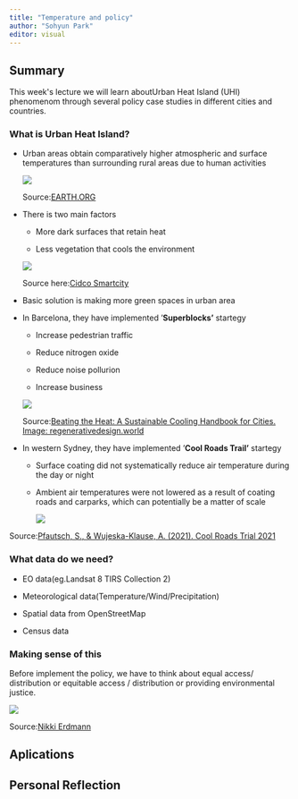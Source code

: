 ```yaml
---
title: "Temperature and policy"
author: "Sohyun Park"
editor: visual
---
```


## Summary

This week\'s lecture we will learn aboutUrban Heat Island (UHI) phenomenom through several policy case studies in different cities and countries.

### What is Urban Heat Island?

-   Urban areas obtain comparatively higher atmospheric and surface temperatures than surrounding rural areas due to human activities 

    ![](images/paste-5F59953D.png)

    Source:[EARTH.ORG](https://earth.org/data_visualization/urban-heat-islands/)

-   There is two main factors

    -   More dark surfaces that retain heat

    -   Less vegetation that cools the environment

    ![](images/paste-13A87A48.png)

    Source here:[Cidco Smartcity](https://niua.org/cidco/urban-heat-island-effect-causes-and-remedies/)

-   Basic solution is making more green spaces in urban area

-   In Barcelona, they have implemented '**Superblocks'** startegy

    -   Increase pedestrian traffic

    -   Reduce nitrogen oxide

    -   Reduce noise pollurion

    -   Increase business

    ![](images/paste-1DC2658B.png)

    Source:[Beating the Heat: A Sustainable Cooling Handbook for Cities. Image: regenerativedesign.world](https://regenerativedesign.world/superblocks/?utm_source=rss&utm_medium=rss&utm_campaign=superblocks)

```{=html}
<!-- -->
```
-   In western Sydney, they have implemented '**Cool Roads Trail'** startegy

    -   Surface coating did not systematically reduce air temperature during the day or night

    -   Ambient air temperatures were not lowered as a result of coating roads and carparks, which can potentially be a matter of scale

        ![](images/paste-72C7D205.png)

Source:[Pfautsch, S., & Wujeska-Klause, A. (2021). Cool Roads Trial 2021](https://researchdirect.westernsydney.edu.au/islandora/object/uws%3A60039)

### What data do we need?

-   EO data(eg.Landsat 8 TIRS Collection 2)

-   Meteorological data(Temperature/Wind/Precipitation)

-   Spatial data from OpenStreetMap

-   Census data

### Making sense of this

Before implement the policy, we have to think about equal access/ distribution or equitable access / distribution or providing environmental justice.

![](images/paste-4B512DAE.png)

Source:[Nikki Erdmann](https://achievebrowncounty.org/2021/05/defining-equity-equality-and-justice/)

## Aplications

## Personal Reflection
